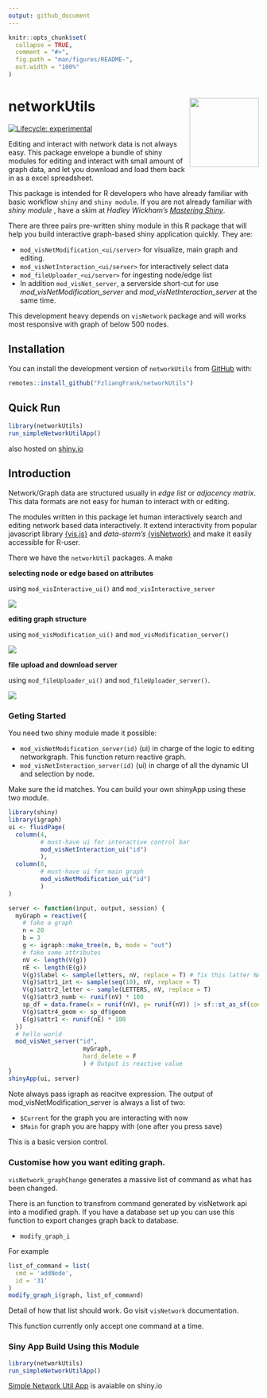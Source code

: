 ```yaml
---
output: github_document
---
```



<!-- README.md is generated from README.Rmd. Please edit that file -->

```r
knitr::opts_chunk$set(
  collapse = TRUE,
  comment = "#>",
  fig.path = "man/figures/README-",
  out.width = "100%"
)
```


# networkUtils <a href="https://fzliangfrank.github.io/networkUtils/"><img src="man/figures/logo.png" align="right" height="139" /></a>

<!-- badges: start -->
[![Lifecycle: experimental](https://img.shields.io/badge/lifecycle-experimental-orange.svg)](https://lifecycle.r-lib.org/articles/stages.html#experimental)
<!-- badges: end -->

Editing and interact with network data is not always easy. This package envelope a bundle of shiny modules for editing and interact with small amount of graph data, and let you download and load them back in as a excel spreadsheet.

This package is intended for R developers who have already familiar with 
basic workflow `shiny` and `shiny module`. If you are not already familiar with 
*shiny module* , have a skim at *Hadley Wickham's* [*Mastering Shiny*](https://mastering-shiny.org/scaling-modules.html).

There are three pairs pre-written shiny module in this R package that will 
help you build interactive graph-based shiny application quickly.
They are: 

  - `mod_visNetModification_<ui/server>` for visualize, main graph and editing.
  - `mod_visNetInteraction_<ui/server>` for interactively select data
  - `mod_fileUploader_<ui/server>` for ingesting node/edge list
  - In addition `mod_visNet_server`, a serverside short-cut for use *mod_visNetModification_server* and *mod_visNetInteraction_server* at the same time.

This development heavy depends on `visNetwork` package and will works most responsive with graph of below 500 nodes.


## Installation

You can install the development version of `networkUtils` from [GitHub](https://github.com/) with:

```.r
remotes::install_github("FzliangFrank/networkUtils")
```

## Quick Run

```.r
library(networkUtils)
run_simpleNetworkUtilApp()
```

also hosted on [shiny.io](https://frank-the-tank.shinyapps.io/networkutils/)

## Introduction

Network/Graph data are structured usually in *edge list* or *adjacency matrix*. 
This data formats are not easy for human to interact with or editing.

The modules written in this package let human interactively search and editing network based data interactively. It extend interactivity from popular javascript library [{vis.js}](https://visjs.github.io/vis-network/docs/network/) and *data-storm's* [{visNetwork}](https://datastorm-open.github.io/visNetwork/) and make it easily accessible for R-user. 

There we have the `networkUtil` packages. A make 

**selecting node or edge based on attributes**

using `mod_visInteractive_ui()` and `mod_visInteractive_server`


![](man/figures/demo_selector.gif)

**editing graph structure**

using `mod_visModification_ui()` and `mod_visModification_server()`

![](man/figures/demo_editor.gif)


**file upload and download server**

using `mod_fileUploader_ui()` and `mod_fileUploader_server()`.

![](man/figures/demo_putback_in.gif)

### Geting Started

You need two shiny module made it possible: 

  - `mod_visNetModification_server(id)` (ui) in charge of the logic to editing networkgraph. This function return reactive graph.
  - `mod_visNetInteraction_server(id)` (ui) in charge of all the dynamic UI and selection by node. 
  
Make sure the id matches.
You can build your own shinyApp using these two module.

```.r
library(shiny)
library(igraph)
ui <- fluidPage(
  column(4,
         # must-have ui for interactive control bar
         mod_visNetInteraction_ui("id")
         ),
  column(8, 
         # must-have ui for main graph
         mod_visNetModification_ui("id")
         )  
)

server <- function(input, output, session) {
  myGraph = reactive({
    # fake a graph 
    n = 20
    b = 3
    g <- igraph::make_tree(n, b, mode = "out")
    # fake some attributes
    nV <- length(V(g))
    nE <- length(E(g))
    V(g)$label <- sample(letters, nV, replace = T) # fix this latter NAME needs to not identical
    V(g)$attr1_int <- sample(seq(10), nV, replace = T)
    V(g)$attr2_letter <- sample(LETTERS, nV, replace = T)
    V(g)$attr3_numb <- runif(nV) * 100
    sp_df = data.frame(x = runif(nV), y= runif(nV)) |> sf::st_as_sf(coords=c('x', 'y'))
    V(g)$attr4_geom <- sp_df$geom
    E(g)$attr1 <- runif(nE) * 100
  })
  # hello world
  mod_visNet_server("id", 
                     myGraph,
                     hard_delete = F
                     ) # Output is reactive value
}
shinyApp(ui, server)
```

Note always pass igraph as reacitve expression. The output of mod_visNetModification_server
is always a list of two: 

- `$Current` for the graph you are interacting with now
- `$Main` for graph you are happy with (one after you press save)

This is a basic version control.


### Customise how you want editing graph. 

`visNetwork_graphChange` generates a massive list of command as what has been changed.

There is an function to transfrom command generated by visNetwork api into a modified graph. If you have a database set up you can use this function to export changes graph back to database. 

- `modify_graph_i` 

For example
```.r
list_of_command = list(
  cmd = 'addNode',
  id = '31'
)
modify_graph_i(graph, list_of_command)
```

Detail of how that list should work. Go visit `visNetwork` documentation.

This function currently only accept one command at a time. 

### Siny App Build Using this Module

```.r
library(networkUtils)
run_simpleNetworkUtilApp()
```

[Simple Network Util App](https://frank-the-tank.shinyapps.io/networkutils/?_ga=2.2760560.1153125338.1680970415-1261124081.1680970415) is avaiable on shiny.io
